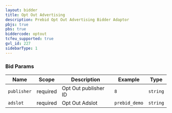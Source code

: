 ```yaml
---
layout: bidder
title: Opt Out Advertising
description: Prebid Opt Out Advertising Bidder Adaptor
pbjs: true
pbs: true
biddercode: optout
tcfeu_supported: true
gvl_id: 227
sidebarType: 1
---
```


### Bid Params


| Name        | Scope    | Description          | Example        | Type      |
|-------------|----------|----------------------|----------------|-----------|
| `publisher` | required | Opt Out publisher ID | `8`            | `string`  |
| `adslot`    | required | Opt Out Adslot       | `prebid_demo`  | `string`  |
